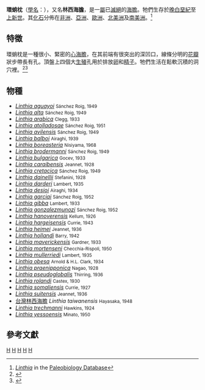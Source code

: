 {{Automatic Taxobox
| name = 環蛸枕屬
| taxon = Linthia
| authority = [[Desor|Desor]], 1853
| fossil_range = 晚[[白堊紀|白堊紀]]至[[上新世|上新世]]
| subdivision_ranks = [[種|種]]
| subdivision = 見內文
}}

'''環蛸枕'''（[[學名|學名]]：{{lang|la|'''''Linthia'''''}}），又名'''林西海膽'''，是一[[屬|屬]]已[[滅絕|滅絕]]的[[海膽|海膽]]。牠們生存於[[晚白堊紀|晚白堊紀]]至[[上新世|上新世]]。其[[化石|化石]]分佈在[[非洲|非洲]]、[[亞洲|亞洲]]、[[歐洲|歐洲]]、[[北美洲|北美洲]]及[[南美洲|南美洲]]。<ref>[http://paleodb.org/cgi-bin/bridge.pl?action=checkTaxonInfo&taxon_no=33417 ''Linthia''] {{Wayback|url=http://paleodb.org/cgi-bin/bridge.pl?action=checkTaxonInfo&taxon_no=33417 |date=20120328182443 }} in the [[Paleobiology_Database|Paleobiology Database]]</ref>

== 特徵 ==
環蛸枕是一種很小、緊密的[[心海膽|心海膽]]，在其前端有很突出的深凹口，線條分明的[[花瓣|花瓣]]狀步帶長有孔。頂盤上四個大[[生殖|生殖]]孔用於排放[[卵細胞|卵]]和[[精子|精子]]。牠們生活在鬆軟沉積的洞穴裡。<ref>{{cite book | title=自然珍藏系列──化石圖鑑 | location = [[台灣|台灣]][[新北市|新北市]] | publisher=[[貓頭鷹出版社|貓頭鷹出版社]] | author= Cyril Walker | author2= Davod Ward | authorlink=Cyril Walker (palaeontologist) | authorlink2=David Ward (palaeontologist) | series=自然珍藏系列 | year=2002 | page=183 | date = 2002-02 | language = zh-hant}}</ref><ref>{{cite book | title=Fossils | url=https://archive.org/details/fossils0000walk_e1r0 | publisher=[[多林金德斯利|Dorling Kindersley]] | author=Walker, Cyril | last2=Ward | first2=David | authorlink=Cyril Walker (palaeontologist) | authorlink2=David Ward (palaeontologist) | series=Smithsonian Handbooks | year=2002 | page=[https://archive.org/details/fossils0000walk_e1r0/page/183 183] | isbn=0789489848 | edition=revised, illustrated}}</ref>

== 物種 ==
* ''[[Linthia_aguayoi|Linthia aguayoi]]'' <small>Sánchez Roig, 1949</small>
* ''[[Linthia_alta|Linthia alta]]'' <small>Sánchez Roig, 1949</small>
* ''[[Linthia_arabica|Linthia arabica]]'' <small>Clegg, 1933</small>
* ''[[Linthia_atolladosae|Linthia atolladosae]]'' <small>Sánchez Roig, 1951</small>
* ''[[Linthia_avilensis|Linthia avilensis]]'' <small>Sánchez Roig, 1949</small>
* ''[[Linthia_balboi|Linthia balboi]]'' <small>Airaghi, 1939</small>
* ''[[Linthia_boreasteria|Linthia boreasteria]]'' <small>Nisiyama, 1968</small>
* ''[[Linthia_brodermanni|Linthia brodermanni]]'' <small>Sánchez Roig, 1949</small>
* ''[[Linthia_bulgarica|Linthia bulgarica]]'' <small>Gocev, 1933</small>
* ''[[Linthia_caraibensis|Linthia caraibensis]]'' <small>Jeannet, 1928</small>
* ''[[Linthia_cretacica|Linthia cretacica]]'' <small>Sánchez Roig, 1949</small>
* ''[[Linthia_dainellii|Linthia dainellii]]'' <small>Stefanini, 1928</small>
* ''[[Linthia_darderi|Linthia darderi]]'' <small>Lambert, 1935</small>
* ''[[Linthia_desioi|Linthia desioi]]'' <small>Airaghi, 1934</small>
* ''[[Linthia_garciai|Linthia garciai]]'' <small>Sánchez Roig, 1952</small>
* ''[[Linthia_gibba|Linthia gibba]]'' <small>Lambert, 1933</small>
* ''[[Linthia_gonzalezmunozi|Linthia gonzalezmunozi]]'' <small>Sánchez Roig, 1952</small>
* ''[[Linthia_hanoverensis|Linthia hanoverensis]]'' <small>Kellum, 1926</small>
* ''[[Linthia_hargeisensis|Linthia hargeisensis]]'' <small>Currie, 1943</small>
* ''[[Linthia_heimei|Linthia heimei]]'' <small>Jeannet, 1936</small>
* ''[[Linthia_hollandi|Linthia hollandi]]'' <small>Barry, 1942</small>
* ''[[Linthia_maverickensis|Linthia maverickensis]]'' <small>Gardner, 1933</small>
* ''[[Linthia_mortenseni|Linthia mortenseni]]'' <small>Checchia-Rispoli, 1950</small>
* ''[[Linthia_mullerriedi|Linthia mullerriedi]]'' <small>Lambert, 1935</small>
* ''[[Linthia_obesa|Linthia obesa]]'' <small>Arnold & H.L. Clark, 1934</small>
* ''[[Linthia_praenipponica|Linthia praenipponica]]'' <small>Nagao, 1928</small>
* ''[[Linthia_pseudoglobalis|Linthia pseudoglobalis]]'' <small>Thirring, 1936</small>
* ''[[Linthia_rolandi|Linthia rolandi]]'' <small>Castex, 1930</small>
* ''[[Linthia_somaliensis|Linthia somaliensis]]'' <small>Currie, 1927</small>
* ''[[Linthia_suitensis|Linthia suitensis]]'' <small>Jeannet, 1936</small>
* [[台灣林西海膽|台灣林西海膽]] ''Linthia taiwanensis'' <small>Hayasaka, 1948</small>
* ''[[Linthia_trechmanni|Linthia trechmanni]]'' <small>Hawkins, 1924</small>
* ''[[Linthia_yessoensis|Linthia yessoensis]]'' <small>Minato, 1950</small>

== 參考文獻 ==
{{reflist}}

{{Taxonbar}}
[[Category:裂星海膽科|H]]
[[Category:白堊紀動物|H]]
[[Category:古新世動物|H]]
[[Category:始新世動物|H]]
[[Category:_1853年描述的分类群|H]]